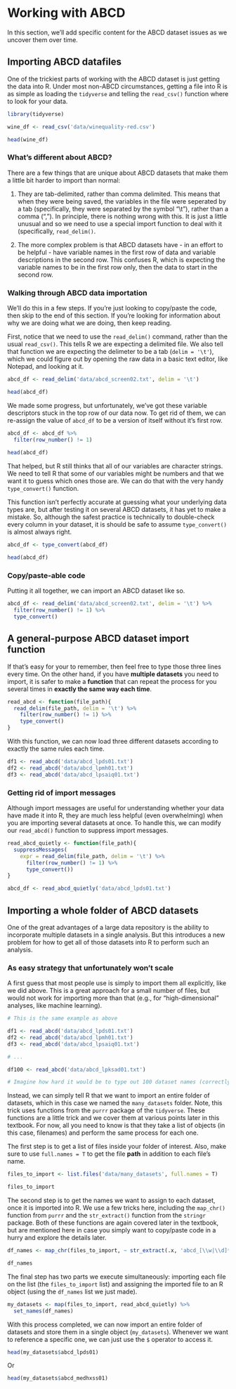 # Working with ABCD

In this section, we'll add specific content for the ABCD dataset issues as we uncover them over time.

## Importing ABCD datafiles

One of the trickiest parts of working with the ABCD dataset is just getting the data into R. Under most non-ABCD circumstances, getting a file into R is as simple as loading the `tidyverse` and telling the `read_csv()` function where to look for your data.

```r
library(tidyverse)

wine_df <- read_csv('data/winequality-red.csv')

head(wine_df)
```

### What's different about ABCD?

There are a few things that are unique about ABCD datasets that make them a little bit harder to import than normal:

1. They are tab-delimited, rather than comma delimited. This means that when they were being saved, the variables in the file were seperated by a tab (specifically, they were separated by the symbol "\\t"), rather than a comma (","). In principle, there is nothing wrong with this. It is just a little unusual and so we need to use a special import function to deal with it (specifically, `read_delim()`.

2. The more complex problem is that ABCD datasets have - in an effort to be helpful - have variable names in the first row of data and variable descriptions in the second row. This confuses R, which is expecting the variable names to be in the first row only, then the data to start in the second row.

### Walking through ABCD data importation

We'll do this in a few steps. If you're just looking to copy/paste the code, then skip to the end of this section. If you're looking for information about why we are doing what we are doing, then keep reading.

First, notice that we need to use the `read_delim()` command, rather than the usual `read_csv()`. This tells R we are expecting a delimited file. We also tell that function we are expecting the delimeter to be a tab (`delim = '\t'`), which we could figure out by opening the raw data in a basic text editor, like Notepad, and looking at it. 

```r
abcd_df <- read_delim('data/abcd_screen02.txt', delim = '\t')

head(abcd_df)
```

We made some progress, but unfortunately, we've got these variable descriptors stuck in the top row of our data now. To get rid of them, we can re-assign the value of `abcd_df` to be a version of itself without it's first row.

```r
abcd_df <- abcd_df %>%
  filter(row_number() != 1)
  
head(abcd_df)
```

That helped, but R still thinks that all of our variables are character strings. We need to tell R that some of our variables might be numbers and that we want it to guess which ones those are. We can do that with the very handy `type_convert()` function. 

This function isn't perfectly accurate at guessing what your underlying data types are, but after testing it on several ABCD datasets, it has yet to make a mistake. So, although the safest practice is technically to double-check every column in your dataset, it is should be safe to assume `type_convert()` is almost always right.

```r
abcd_df <- type_convert(abcd_df)

head(abcd_df)
```

### Copy/paste-able code

Putting it all together, we can import an ABCD dataset like so.

```r
abcd_df <- read_delim('data/abcd_screen02.txt', delim = '\t') %>% 
  filter(row_number() != 1) %>% 
  type_convert()
```


## A general-purpose ABCD dataset import function

If that's easy for your to remember, then feel free to type those three lines every time. On the other hand, if you have **multiple datasets** you need to import, it is safer to make a **function** that can repeat the process for you several times in **exactly the same way each time**.

```r
read_abcd <- function(file_path){
  read_delim(file_path, delim = '\t') %>% 
    filter(row_number() != 1) %>% 
    type_convert()
}
```

With this function, we can now load three different datasets according to exactly the same rules each time.

```r
df1 <- read_abcd('data/abcd_lpds01.txt')
df2 <- read_abcd('data/abcd_lpmh01.txt')
df3 <- read_abcd('data/abcd_lpsaiq01.txt')
```

### Getting rid of import messages

Although import messages are useful for understanding whether your data have made it into R, they are much less helpful (even overwhelming) when you are importing several datasets at once. To handle this, we can modify our `read_abcd()` function to suppress import messages.

```r
read_abcd_quietly <- function(file_path){
  suppressMessages(
    expr = read_delim(file_path, delim = '\t') %>% 
      filter(row_number() != 1) %>% 
      type_convert())
}

abcd_df <- read_abcd_quietly('data/abcd_lpds01.txt')
```

## Importing a whole folder of ABCD datasets

One of the great advantages of a large data repository is the ability to incorporate multiple datasets in a single analysis. But this introduces a new problem for how to get all of those datasets into R to perform such an analysis.

### As easy strategy that unfortunately won't scale

A first guess that most people use is simply to import them all explicitly, like we did above. This is a great approach for a small number of files, but would not work for importing more than that (e.g., for "high-dimensional" analyses, like machine learning).

```r
# This is the same example as above

df1 <- read_abcd('data/abcd_lpds01.txt')
df2 <- read_abcd('data/abcd_lpmh01.txt')
df3 <- read_abcd('data/abcd_lpsaiq01.txt')

# ... 

df100 <- read_abcd('data/abcd_lpksad01.txt')

# Imagine how hard it would be to type out 100 dataset names (correctly)!
```

Instead, we can simply tell R that we want to import an entire folder of datasets, which in this case we named the `many_datasets` folder. Note, this trick uses functions from the `purrr` package of the `tidyverse`. These functions are a little trick and we cover them at various points later in this textbook. For now, all you need to know is that they take a list of objects (in this case, filenames) and perform the same process for each one.

The first step is to get a list of files inside your folder of interest. Also, make sure to use `full.names = T` to get the file **path** in addition to each file's name.

```r
files_to_import <- list.files('data/many_datasets', full.names = T)

files_to_import
```

The second step is to get the names we want to assign to each dataset, once it is imported into R. We use a few tricks here, including the `map_chr()` function from `purrr` and the `str_extract()` function from the `stringr` package. Both of these functions are again covered later in the textbook, but are mentioned here in case you simply want to copy/paste code in a hurry and explore the details later.

```r
df_names <- map_chr(files_to_import, ~ str_extract(.x, 'abcd_[\\w|\\d]*'))

df_names
```

The final step has two parts we execute simultaneously: importing each file on the list (the `files_to_import` list) and assigning the imported file to an R object (using the `df_names` list we just made).


```r
my_datasets <- map(files_to_import, read_abcd_quietly) %>% 
  set_names(df_names)
```

With this process completed, we can now import an entire folder of datasets and store them in a single object (`my_datasets`). Whenever we want to reference a specific one, we can just use the `$` operator to access it.

```r
head(my_datasets$abcd_lpds01)
```

Or 

```r
head(my_datasets$abcd_medhxss01)
```









